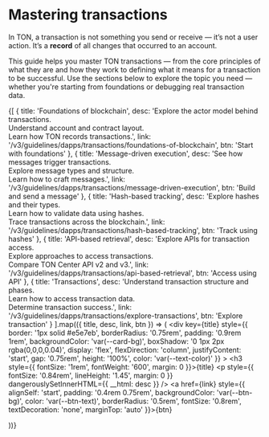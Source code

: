 # Mastering transactions

In TON, a transaction is not something you send or receive — it’s not a user action. It’s a **record** of all changes that occurred to an account.

This guide helps you master TON transactions — from the core principles of what they are and how they work to defining what it means for a transaction to be successful. Use the sections below to explore the topic you need — whether you're starting from foundations or debugging real transaction data.

<div style={{
  display: 'grid',
  gridTemplateColumns: 'repeat(auto-fit, minmax(250px, 1fr))',
  gap: '1.25rem',
  marginTop: '1.5rem'
}}>

  {[
    {
      title: 'Foundations of blockchain',
      desc: 'Explore the actor model behind transactions.<br>Understand account and contract layout.<br>Learn how TON records transactions.',
    link: '/v3/guidelines/dapps/transactions/foundations-of-blockchain',
      btn: 'Start with foundations'
    },
    {
      title: 'Message-driven execution',
      desc: 'See how messages trigger transactions.<br>Explore message types and structure.<br>Learn how to craft messages.',
      link: '/v3/guidelines/dapps/transactions/message-driven-execution',
      btn: 'Build and send a message'
    },
    {
      title: 'Hash-based tracking',
      desc: 'Explore hashes and their types. <br> Learn how to validate data using hashes. <br> Trace transactions across the blockchain.',
      link: '/v3/guidelines/dapps/transactions/hash-based-tracking',
      btn: 'Track using hashes'
    },
    {
      title: 'API-based retrieval',
      desc: 'Explore APIs for transaction access. <br> Explore approaches to access transactions. <br> Compare TON Center API v2 and v3.',
      link: '/v3/guidelines/dapps/transactions/api-based-retrieval',
      btn: 'Access using API'
    },
    {
      title: 'Transactions',
      desc: 'Understand transaction structure and phases.<br>Learn how to access transaction data.<br>Determine transaction success.',
      link: '/v3/guidelines/dapps/transactions/explore-transactions',
      btn: 'Explore transaction'
    }
  ].map(({ title, desc, link, btn }) => (
    <div
      key={title}
      style={{
        border: '1px solid  #e5e7eb',
        borderRadius: '0.75rem',
        padding: '0.9rem 1rem',
        backgroundColor: 'var(--card-bg)',
        boxShadow: '0 1px 2px rgba(0,0,0,0.04)',
        display: 'flex',
        flexDirection: 'column',
        justifyContent: 'start',
        gap: '0.75rem',
        height: '100%',
        color: 'var(--text-color)'
      }}
    >
      <h3 style={{ fontSize: '1rem', fontWeight: '600', margin: 0 }}>{title}</h3>
      <p style={{ fontSize: '0.84rem', lineHeight: '1.45', margin: 0 }} dangerouslySetInnerHTML={{ __html: desc }} />
      <a href={link} style={{
        alignSelf: 'start',
        padding: '0.4rem 0.75rem',
        backgroundColor: 'var(--btn-bg)',
        color: 'var(--btn-text)',
        borderRadius: '0.5rem',
        fontSize: '0.8rem',
        textDecoration: 'none',
        marginTop: 'auto'
      }}>{btn}</a>
    </div>
  ))}
</div>